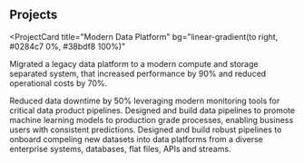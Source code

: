 ## Projects

<ProjectCard
  title="Modern Data Platform"
  bg="linear-gradient(to right, #0284c7 0%, #38bdf8 100%)"
>
  Migrated a legacy data platform to a modern compute and storage separated system, that increased performance by 90% and reduced operational costs by 70%.

</ProjectCard>
<ProjectCard
  title="Data Observability"
  bg="linear-gradient(to right, #0284c7 0%, #38bdf8 100%)"
>
  Reduced data downtime by 50% leveraging modern monitoring tools for critical data product pipelines.
</ProjectCard>
<ProjectCard
  title="MLOps - Machine Learning Operations"
  bg="linear-gradient(to right, #0284c7 0%, #38bdf8 100%)"
>
  Designed and build data pipelines to promote machine learning models to production grade processes, enabling business users with consistent predictions.
</ProjectCard>
<ProjectCard
  title="Data Integrations"
  bg="linear-gradient(to right, #0284c7 0%, #38bdf8 100%)"
>
  Designed and build robust pipelines to onboard compeling new datasets into data platforms from a diverse enterprise systems, databases, flat files, APIs and streams.
</ProjectCard>

